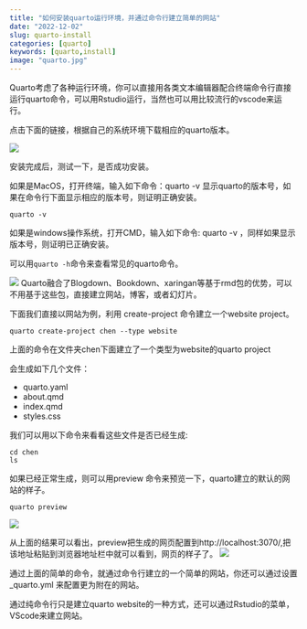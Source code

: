 ```yaml
---
title: "如何安装quarto运行环境，并通过命令行建立简单的网站"
date: "2022-12-02"
slug: quarto-install
categories: [quarto]
keywords: [quarto,install]
image: "quarto.jpg"
---
```


Quarto考虑了各种运行环境，你可以直接用各类文本编辑器配合终端命令行直接运行quarto命令，可以用Rstudio运行，当然也可以用比较流行的vscode来运行。
 
点击下面的链接，根据自己的系统环境下载相应的quarto版本。

[![](quarto.jpg){fig-align="center"}](https://quarto.org/docs/get-started/index.html)

安装完成后，测试一下，是否成功安装。

如果是MacOS，打开终端，输入如下命令：quarto -v 显示quarto的版本号，如果在命令行下面显示相应的版本号，则证明正确安装。

```quarto
quarto -v 
```

如果是windows操作系统，打开CMD，输入如下命令: quarto -v ，同样如果显示版本号，则证明已正确安装。

 可以用` quarto -h`命令来查看常见的quarto命令。
 
 ![](help.jpg){fig-alt="常见quarto命令"}
Quarto融合了Blogdown、Bookdown、xaringan等基于rmd包的优势，可以不用基于这些包，直接建立网站，博客，或者幻灯片。

下面我们直接以网站为例，利用 create-project 命令建立一个website project。

```quarto
quarto create-project chen --type website
```
上面的命令在文件夹chen下面建立了一个类型为website的quarto project

会生成如下几个文件：

- quarto.yaml
- about.qmd
- index.qmd
- styles.css

我们可以用以下命令来看看这些文件是否已经生成:
```terminal
cd chen
ls
```
如果已经正常生成，则可以用preview 命令来预览一下，quarto建立的默认的网站的样子。

```quarto
quarto preview
```
![](preview.jpg){fig-alt="quarto preview"}

从上面的结果可以看出，preview把生成的网页配置到http://localhost:3070/,把该地址粘贴到浏览器地址栏中就可以看到，网页的样子了。
![](website.jpg){fig-alt="preview website"}

通过上面的简单的命令，就通过命令行建立的一个简单的网站，你还可以通过设置_quarto.yml 来配置更为附在的网站。

通过纯命令行只是建立quarto website的一种方式，还可以通过Rstudio的菜单，VScode来建立网站。






